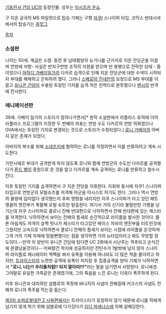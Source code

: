 [[기동전사 건담 UC]]의 등장인물. 성우는 [[이시즈카 운쇼]].

구 지온 공국의 MS 파일럿으로 탑승 기체는 구형 [[자쿠I]] 스나이퍼 타입. 코믹스 반데시네에서의 탑승기는 [[쥬앗그]]

[[목차]]
=== 소설판 ===
나이는 50세. 계급은 소령. 종전 후 남태평양의 뉴기니를 근거지로 지온 잔당군을 이끌며 연방에 저항- 사실은 반지구연방 조직의 지원을 받으며 반 용병으로 전락한 상태 - 중이었으나 [[마하디 가베이]]일가의 다카르 습격으로 인해 지온 잔당군에 대한 수색이 시작되자 부대를 해체하고 은퇴하려 했다. 그러나 [[스베로아 진네만]]의 요청으로 MS 부대를 이끌고 [[유니콘 건담]]이 수용된 토링턴 기지를 습격.적은 전력으로 분투했으나 [[밴시]]의 반격에 전사한다. 

=== 애니메이션판 ===
39세. 가베이 일가의 스토리가 잘려나가면서[* 원작 소설판에서 라플라스 유적에 이어 라플라스 프로그램이 지정한 두 번째의 좌표는 연방 수도 다카르의 연방 의회였으나 OVA에서는 토링턴 기지로 변경되는 것으로 스토리가 수정되었다.] [[로니 가베이]]의 아버지 같은 존재가 되었다.

아버지의 복수를 위해 [[소데츠키]]에 협력하는 로니를 걱정하면서 이를 만류하려고 계속 시도한다.

가란시에르 부대가 공격받게 하지 않도록 로니와 함께 연방군의 수도인 다카르를 공격했다가 [[론드 벨]]이 증원으로 온 것을 알고 다카르를 계속 공격하는 로니를 만류하고 철수시킨다.

이후 토링턴 기지를 습격하면서 구 지온 잔당을 지휘한다. 지휘와 동시에 자쿠1 스나이퍼 타입으로 연방군의 모빌슈츠를 저격해 아군을 어시스트 하기도 한다. 그러나 역시 연방의 물량에 답이없다 생각했는지 후퇴 명령을 내리지만 자쿠 스나이퍼가 타고 있던 패트 앵클의 엔진부가 폭팔해 모빌 슈트만 탈출한다. 여기서 거의 신기라 불릴만한 기행을 남기는데 자쿠 스나이퍼로 콜로니 잔해 반대편으로 낙하하면서 잔해 반대편에 있는 제스타를 저격한다. 낙하하면서 보이는 잔해의 틈새로 순간적으로 라이플을 발사한 것이다. 물론 아쉽게도 저격이 살짝 빗나가 제스타가 타고있던 베이스 자바의 엔진부를 터트린것에 그쳤지만 고속으로 낙하하면서 콜로니 잔해의 틈새가 보이는 시점에 라이플을 쏜것하며 그게 거의 기체 자체에 맞을뻔했다는 점을 생각하면 거의 뉴타입이라고 봐도 무방할 정도이다.--만약 이 양반이 유니콘 건담에 탔다면 UC 2화에서 시난주는 격추되고 순식간에 완결났을것이다-- 어찌됐건 착지에 성공하지만 잔탄수가 1발밖에 남지 않아 스나이퍼 라이플로 제너레이터 백팩을 쏴서 유폭을 이용해 하나라도 더 많은 적을 줄이려고 하지만, [[트라이스타]]의 노련한 공격에 유폭이 저지된 후 집중공격을 받아 기체가 낙하하면서 '''"로니, 너는!! 우리들처럼!! 되지 말아라!!!"'''라는 말을 남기면서 사망한다. 로니에겐 그야말로 유일한 가족같은 존재였기에, 그의 죽음을 느낀 로니는 더욱더 폭주하게 된다. 

이후 유니콘과 대치하던 샴블로의 콕핏에 바나지의 사념이 전해질때 커크스의 사념도 전해져 로니의 폭주를 막는걸 돕는다.

[[제3차 슈퍼로봇대전 Z 시옥편]]에서는 트라이스타가 등장하지 않기 때문에 로니를 적에게 넘기지 않게 하기 위해 샴블로에 다가갔다가 [[리디 마세나스]]에 의해 살해당한다.
